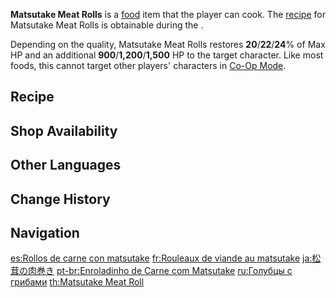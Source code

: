 {{Food Infobox
|id              = 108090
|name            = Matsutake Meat Rolls
|description     = A pan-fried meat dish.
|desc_suspicious = Though the dry and tough texture is miles away from what it could be, the Matsutake is too nutritious to let it go to waste.
|desc_basic      = Ground meat is put on the Matsutake and gently pan-fried on low heat so the Matsutake can fully take in the aromatic juice of the meat. It's a mouthwatering delicacy in all of its glory.
|desc_delicious  = It combines the essences of the mountains and the nourishments of the celestial bodies. It is a very nutritious dish that will surely bring a smile to your face.
|type            = Recovery Dishes
|effectType      = Healing
|effect          = Restores (var1)% of Max HP and an additional (var2) HP to the selected character.
|eff_att1        = HP Restore
|eff_att2        = HP Restore Percent
|eff_att3        = HP Restore Fixed
|eff_suspicious1 = 20
|eff_suspicious2 = 900
|eff_basic1      = 22
|eff_basic2      = 1,200
|eff_delicious1  = 24
|eff_delicious2  = 1,500
|quality         = 2
|recipe          = Obtained during [[Custodian of Clouds]]
|source1         = {{Sold By}}
}}
'''Matsutake Meat Rolls''' is a [[food]] item that the player can cook. The [[recipe]] for Matsutake Meat Rolls is obtainable during the {{Quest|Custodian of Clouds}}.

Depending on the quality, Matsutake Meat Rolls restores '''20'''/'''22'''/'''24'''% of Max HP and an additional '''900'''/'''1,200'''/'''1,500''' HP to the target character. Like most foods, this cannot target other players' characters in [[Co-Op Mode]].

==Recipe==
{{Recipe
|type = Cooking
|Matsutake = 2
|Raw Meat = 2
|sort = Matsutake;Raw Meat
}}

==Shop Availability==
{{Shop Availability}}

==Other Languages==
{{Other Languages
|en      = Matsutake Meat Rolls
|zhs     = 松茸酿肉卷
|zhs_rm  = Sōngróng Niàng Ròu Juàn
|zht     = 松茸釀肉捲
|zht_rm  = Sōngróng Niàng Ròu Juàn
|zh_tl   = Matsutake Stuffed Meat Rolls
|ja      = 松茸の肉巻き
|ja_rm   = Matsutake no Niku Maki
|ja_tl   = Matsutake Meat Rolls
|ko      = 버섯고기말이
|ko_rm   = Beoseotgogimari
|ko_tl   = Mushroom Meat Rolls
|es      = Rollos de carne con matsutake
|es_tl   = Meat and Matsutake Rolls
|fr      = Rouleaux de viande au matsutake
|fr_tl   = Matsutake Meat Rolls
|ru      = Голубцы с грибами
|ru_tl   = Cabbage Rolls with Mushrooms
|th      = Matsutake Meat Roll
|vi      = Nhung Tùng Ủ Thịt Cuộn
|vi_tl   = Matsutake Covered with Meat Rolls
|de      = Mit Matsutake gefüllte Fleischröllchen
|de_tl   = Matsutake Stuffed Meat Rolls
|id      = Matsutake Meat Roll
|pt      = Rolinho de Carne com Matsutake
|pt_tl   = Small Roll of Meat with Matsutake
|tr      = Matsutake Rostosu
|tr_tl   = 
|it      = Involtini di carne ai matsutake
|it_tl   = Matsutake Meat Rolls
}}

==Change History==
{{Change History|1.0}}

==Navigation==
{{Food Navbox}}

[[es:Rollos de carne con matsutake]]
[[fr:Rouleaux de viande au matsutake]]
[[ja:松茸の肉巻き]]
[[pt-br:Enroladinho de Carne com Matsutake]]
[[ru:Голубцы с грибами]]
[[th:Matsutake Meat Roll]]